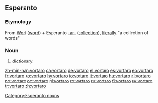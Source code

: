 ==Esperanto==

===Etymology===
From {{etyl|de|eo}} [[Wort]] ([[word]]) + Esperanto [[-ar-]] ([[collection]]), [[literally]] "a collection of words"

===Noun===
{{eo-noun}}
{{wikipedia|lang=eo}}

# [[dictionary]]

<!-- (eo) Publikigo, ĝenerale en formo de libro, kiu donas ordigitan liston aŭ aron ( normale alfabete ) de vortoj, kutime klarigante iliajn signifiojn kaj iufoje enhavante informon pri etimologio, uzo, traduko kaj aliaj elementoj rilataj kun la vorto. Iuj vortaroj listigas la vortojn en pli ol unu lingvo kaŭ donas tradukon en pli ol unu lingvo.-->

[[Category:Esperanto nouns]]

[[zh-min-nan:vortaro]]
[[ca:vortaro]]
[[de:vortaro]]
[[el:vortaro]]
[[es:vortaro]]
[[eo:vortaro]]
[[fr:vortaro]]
[[ko:vortaro]]
[[hy:vortaro]]
[[io:vortaro]]
[[it:vortaro]]
[[hu:vortaro]]
[[nl:vortaro]]
[[no:vortaro]]
[[oc:vortaro]]
[[pl:vortaro]]
[[ro:vortaro]]
[[ru:vortaro]]
[[fi:vortaro]]
[[sv:vortaro]]
[[tr:vortaro]]
[[zh:vortaro]]
